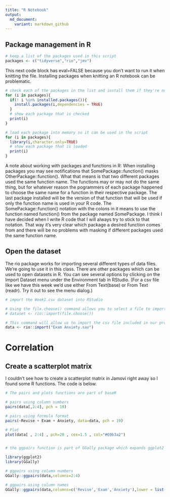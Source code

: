 ---
title: "R Notebook"
output:
  md_document:
    variant: markdown_github
---

## Package management in R

```{r}
# keep a list of the packages used in this script
packages <- c("tidyverse","rio","jmv")
```

This next code block has eval=FALSE because you don't want to run it when knitting the file. Installing packages when knitting an R notebook can be problematic.

```{r eval=FALSE}
# check each of the packages in the list and install them if they're not installed already
for (i in packages){
  if(! i %in% installed.packages()){
    install.packages(i,dependencies = TRUE)
  }
  # show each package that is checked
  print(i)
}
```

```{r}
# load each package into memory so it can be used in the script
for (i in packages){
  library(i,character.only=TRUE)
  # show each package that is loaded
  print(i)
}
```

A note about working with packages and functions in R:
When installing packages you may see notifications that SomePackage::function() masks OtherPackage::function().
What that means is that two different packages used the same function name. The functions may or may not do the same thing, but for whatever reason the pogrammers of each package happened to choose the same name for a function in their respective package. The last package installed will be the version of that function that will be used if only the function name is used in your R code. The SomePackage::function() notation with the colons in it means to use the function named function() from the package named SomePackage. I think I have decided when I write R code that I will always try to stick to that notation. That way it's very clear which package a desired function comes from and there will be no problems with masking if different packages used the same function name.

## Open the dataset

The rio package works for importing several different types of data files. We're going to use it in this class. There are other packages which can be used to open datasets in R. You can see several options by clicking on the Import Dataset menu under the Environment tab in RStudio. (For a csv file like we have this week we'd use either From Text(base) or From Text (readr). Try it out to see the menu dialog.)
```{r}
# import the Week1.csv dataset into RStudio

# Using the file.choose() command allows you to select a file to import from another folder.
# dataset <- rio::import(file.choose())

# This command will allow us to import the csv file included in our project folder.
data <- rio::import("Exam Anxiety.sav")
```

#  Correlation

## Create a scatterplot matrix

I couldn't see how to create a scatterplot matrix in Jamovi right away so I found some R functions. The code is below.

```{r}
# The pairs and plots functions are part of baseR

# pairs using column numbers
pairs(data[,2:4], pch = 19)

# pairs using formula format
pairs(~Revise + Exam + Anxiety, data=data, pch = 19)

# Plot
plot(data[ , 2:4] , pch=20 , cex=1.5 , col="#69b3a2")


# the ggpairs function is part of GGally package which expands ggplot2 package

library(ggplot2)
library(GGally)

# ggpairs using column numbers
GGally::ggpairs(data,columns=2:4)

# ggpairs using column names
GGally::ggpairs(data,columns=c('Revise','Exam','Anxiety'),lower = list(continuous = "smooth"))

```



